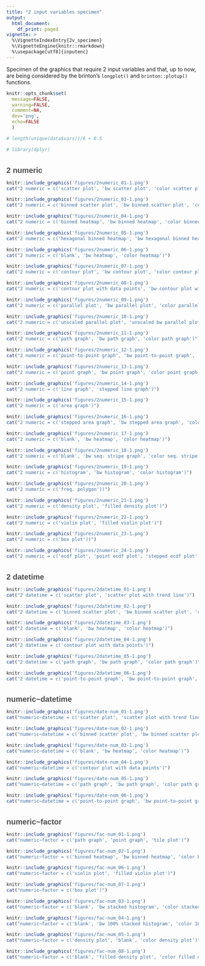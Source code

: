 ```yaml
---
title: "2 input variables specimen"
output:
  html_document:
    df_print: paged
vignette: >
  %\VignetteIndexEntry{2v_specimen}
  %\VignetteEngine{knitr::rmarkdown}
  %\usepackage[utf8]{inputenc}
---
```


<style>
  .main-container {
  max-width: 1200px !important;
  }
  h1.title {
  font-family: Helvetica, Arial, sans-serif;
  font-size: 20px;
  color: #4d4d4d;
  margin-top: 100px;
  }
  h1 {
  font-family: Helvetica, Arial, sans-serif;
  font-size: 20px;
  color: 4d4d4d;
  margin-top: 35px;
  }
  h2 {
  font-family: Helvetica, Arial, sans-serif;
  font-size: 16px;
  color: #4d4d4d;
  margin-top: 25px;
  font-weight: bold;
  }
  h3 {
  font-family: Helvetica, Arial, sans-serif;
  font-size: 14px;
  color: #4d4d4d;
  margin-top: 15px;
  font-weight: bold;
  }
  h4 {
  font-family: Helvetica, Arial, sans-serif;
  font-size: 14px;
  color: #4d4d4d;
  margin-top: 10px;
  font-style: oblique;
  }
  h4.author {
  font-family: Helvetica, Arial, sans-serif;
  font-size: 10pt;
  margin-top: 0px;
  }
  h4.date {
  font-family: Helvetica, Arial, sans-serif;
  font-size: 10pt;
  margin-top: 0px;
  }
</style>

Specimen of the graphics that require 2 input variables and that, up to now, are being considered by the brinton's `longplot()` and `brinton::plotup()` functions.

```r
knitr::opts_chunk$set(
  message=FALSE, 
  warning=FALSE, 
  comment=NA, 
  dev='png', 
  echo=FALSE
  )

# length(unique(data$vars))/6 + 0.5
```

```r
# library(dplyr)
```

# 2 numeric

```r
knitr::include_graphics('figures/2numeric_01-1.png')
cat("2 numeric = c('scatter plot', 'bw scatter plot', 'color scatter plot')")
```

```r
knitr::include_graphics('figures/2numeric_03-1.png')
cat("2 numeric = c('binned scatter plot', 'bw binned scatter plot', 'color binned scatter plot')")
```

```r
knitr::include_graphics('figures/2numeric_04-1.png')
cat("2 numeric = c('binned heatmap', 'bw binned heatmap', 'color binned heatmap')")
```

```r
knitr::include_graphics('figures/2numeric_05-1.png')
cat("2 numeric = c('hexagonal binned heatmap', 'bw hexagonal binned heatmap', 'color hexagonal binned heatmap')")
```

```r
knitr::include_graphics('figures/2numeric_06-1.png')
cat("2 numeric = c('blank', 'bw heatmap', 'color heatmap')")
```

```r
knitr::include_graphics('figures/2numeric_07-1.png')
cat("2 numeric = c('contour plot', 'bw contour plot', 'color contour plot')")
```

```r
knitr::include_graphics('figures/2numeric_08-1.png')
cat("2 numeric = c('contour plot with data points', 'bw contour plot with data points', 'color contour plot with data points')")
```

```r
knitr::include_graphics('figures/2numeric_09-1.png')
cat("2 numeric = c('parallel plot', 'bw parallel plot', 'color parallel plot')")
```

```r
knitr::include_graphics('figures/2numeric_10-1.png')
cat("2 numeric = c('unscaled parallel plot', 'unscaled bw parallel plot', 'unscaled color parallel plot')")
```

```r
knitr::include_graphics('figures/2numeric_11-1.png')
cat("2 numeric = c('path graph', 'bw path graph', 'color path graph')")
```

```r
knitr::include_graphics('figures/2numeric_12-1.png')
cat("2 numeric = c('point-to-point graph', 'bw point-to-point graph', 'color point-to-point graph')")
```

```r
knitr::include_graphics('figures/2numeric_13-1.png')
cat("2 numeric = c('point graph', 'bw point graph', 'color point graph')")
```

```r
knitr::include_graphics('figures/2numeric_14-1.png')
cat("2 numeric = c('line graph', 'stepped line graph')")
```

```r
knitr::include_graphics('figures/2numeric_15-1.png')
cat("2 numeric = c('area graph')")
```

```r
knitr::include_graphics('figures/2numeric_16-1.png')
cat("2 numeric = c('stepped area graph', 'bw stepped area graph', 'color stepped area graph')")
```

```r
knitr::include_graphics('figures/2numeric_17-1.png')
cat("2 numeric = c('blank', 'bw heatmap', 'color heatmap')")
```

```r
knitr::include_graphics('figures/2numeric_18-1.png')
cat("2 numeric = c('blank', 'bw seq. stripe graph', 'color seq. stripe graph')")
```

```r
knitr::include_graphics('figures/2numeric_19-1.png')
cat("2 numeric = c('histogram', 'bw histogram', 'color histogram')")
```

```r
knitr::include_graphics('figures/2numeric_20-1.png')
cat("2 numeric = c('freq. polygon'))")
```

```r
knitr::include_graphics('figures/2numeric_21-1.png')
cat("2 numeric = c('density plot', 'filled density plot')")
```

```r
knitr::include_graphics('figures/2numeric_22-1.png')
cat("2 numeric = c('violin plot', 'filled violin plot')")
```

```r
knitr::include_graphics('figures/2numeric_23-1.png') 
cat("2 numeric = c('box plot'))")
```

```r
knitr::include_graphics('figures/2numeric_24-1.png')
cat("2 numeric = c('ecdf plot', 'point ecdf plot', 'stepped ecdf plot')")
```

# 2 datetime

```r
knitr::include_graphics('figures/2datetime_01-1.png')
cat("2 datetime = c('scatter plot', 'scatter plot with trend line')")
```

```r
knitr::include_graphics('figures/2datetime_02-1.png')
cat("2 datetime = c('binned scatter plot', 'bw binned scatter plot', 'color binned scatter plot')")
```

```r
knitr::include_graphics('figures/2datetime_03-1.png')
cat("2 datetime = c('blank', 'bw heatmap', 'color heatmap')")
```

```r
knitr::include_graphics('figures/2datetime_04-1.png')
cat("2 datetime = c('contour plot with data points')")
```

```r
knitr::include_graphics('figures/2datetime_05-1.png')
cat("2 datetime = c('path graph', 'bw path graph', 'color path graph')")
```

```r
knitr::include_graphics('figures/2datetime_06-1.png')
cat("2 datetime = c('point-to-point graph', 'bw point-to-point graph', 'color point-to-point graph')")
```

# numeric~datetime

```r
knitr::include_graphics('figures/date-num_01-1.png')
cat("numeric~datetime = c('scatter plot', 'scatter plot with trend line')")
```

```r
knitr::include_graphics('figures/date-num_02-1.png')
cat("numeric~datetime = c('binned scatter plot', 'bw binned scatter plot', 'color binned scatter plot')")
```

```r
knitr::include_graphics('figures/date-num_03-1.png')
cat("numeric~datetime = c('blank', 'bw heatmap', 'color heatmap')")
```

```r
knitr::include_graphics('figures/date-num_04-1.png')
cat("numeric~datetime = c('contour plot with data points')")
```

```r
knitr::include_graphics('figures/date-num_05-1.png')
cat("numeric~datetime = c('path graph', 'bw path graph', 'color path graph')")
```

```r
knitr::include_graphics('figures/date-num_06-1.png')
cat("numeric~datetime = c('point-to-point graph', 'bw point-to-point graph', 'color point-to-point graph')")
```

# numeric~factor

```r
knitr::include_graphics('figures/fac-num_01-1.png')
cat("numeric~factor = c('path graph', 'point graph', 'tile plot')")
```

```r
knitr::include_graphics('figures/fac-num_02-1.png')
cat("numeric~factor = c('binned heatmap', 'bw binned heatmap', 'color binned heatmap')")
```

```r
knitr::include_graphics('figures/fac-num_06-1.png')
cat("numeric~factor = c('violin plot', 'filled violin plot')")
```

```r
knitr::include_graphics('figures/fac-num_07-1.png')
cat("numeric~factor = c('box plot')")
```

```r
knitr::include_graphics('figures/fac-num_03-1.png')
cat("numeric~factor = c('blank', 'bw stacked histogram', 'color stacked histogram')")
```

```r
knitr::include_graphics('figures/fac-num_04-1.png')
cat("numeric~factor = c('blank', 'bw 100% stacked histogram', 'color 100% stacked histogram')")
```

```r
knitr::include_graphics('figures/fac-num_05-1.png')
cat("numeric~factor = c('density plot', 'blank', 'color density plot')")
```

```r
knitr::include_graphics('figures/fac-num_08-1.png')
cat("numeric~factor = c('blank', 'filled density plot', 'color filled density plot')")
```
